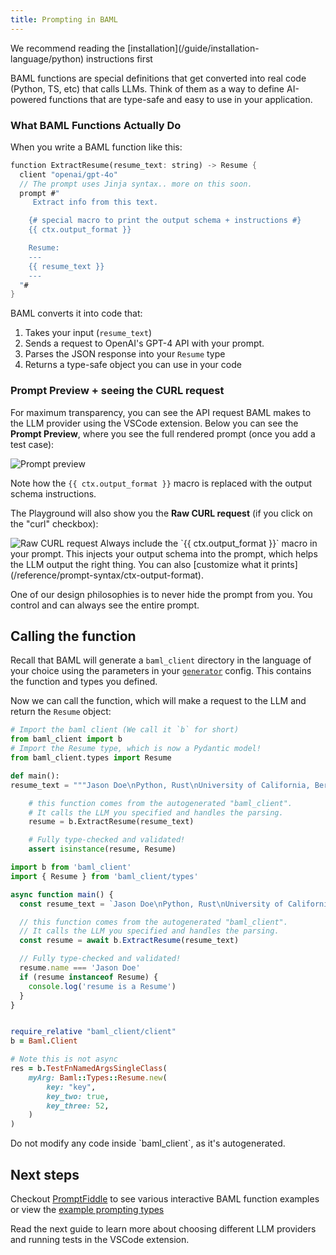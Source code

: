 ```yaml
---
title: Prompting in BAML
---
```


<Note>
We recommend reading the [installation](/guide/installation-language/python) instructions first
</Note>

BAML functions are special definitions that get converted into real code (Python, TS, etc) that calls LLMs. Think of them as a way to define AI-powered functions that are type-safe and easy to use in your application.

### What BAML Functions Actually Do
When you write a BAML function like this:

```rust BAML
function ExtractResume(resume_text: string) -> Resume {
  client "openai/gpt-4o"
  // The prompt uses Jinja syntax.. more on this soon.
  prompt #"
     Extract info from this text.

    {# special macro to print the output schema + instructions #}
    {{ ctx.output_format }}

    Resume:
    ---
    {{ resume_text }}
    ---
  "#
}
```

BAML converts it into code that:

1. Takes your input (`resume_text`)
2. Sends a request to OpenAI's GPT-4 API with your prompt.
3. Parses the JSON response into your `Resume` type
4. Returns a type-safe object you can use in your code

### Prompt Preview + seeing the CURL request
For maximum transparency, you can see the API request BAML makes to the LLM provider using the VSCode extension.
Below you can see the **Prompt Preview**, where you see the full rendered prompt (once you add a test case):

<img src="/assets/vscode/extract-resume-prompt-preview.png" alt="Prompt preview" />

Note how the `{{ ctx.output_format }}` macro is replaced with the output schema instructions.

The Playground will also show you the **Raw CURL request** (if you click on the "curl" checkbox):

<img src="/assets/vscode/curl-preview.png" alt="Raw CURL request" />

<Warning>
Always include the `{{ ctx.output_format }}` macro in your prompt. This injects your output schema into the prompt, which helps the LLM output the right thing. You can also [customize what it prints](/reference/prompt-syntax/ctx-output-format).

One of our design philosophies is to never hide the prompt from you. You control and can always see the entire prompt.
</Warning>

## Calling the function
Recall that BAML will generate a `baml_client` directory in the language of your choice using the parameters in your [`generator`](/ref/baml/generator) config. This contains the function and types you defined.

Now we can call the function, which will make a request to the LLM and return the `Resume` object:
<CodeBlocks>
```python python
# Import the baml client (We call it `b` for short)
from baml_client import b
# Import the Resume type, which is now a Pydantic model!
from baml_client.types import Resume 

def main():
resume_text = """Jason Doe\nPython, Rust\nUniversity of California, Berkeley, B.S.\nin Computer Science, 2020\nAlso an expert in Tableau, SQL, and C++\n"""

    # this function comes from the autogenerated "baml_client".
    # It calls the LLM you specified and handles the parsing.
    resume = b.ExtractResume(resume_text)

    # Fully type-checked and validated!
    assert isinstance(resume, Resume)

```

```typescript typescript
import b from 'baml_client'
import { Resume } from 'baml_client/types'

async function main() {
  const resume_text = `Jason Doe\nPython, Rust\nUniversity of California, Berkeley, B.S.\nin Computer Science, 2020\nAlso an expert in Tableau, SQL, and C++`

  // this function comes from the autogenerated "baml_client".
  // It calls the LLM you specified and handles the parsing.
  const resume = await b.ExtractResume(resume_text)

  // Fully type-checked and validated!
  resume.name === 'Jason Doe'
  if (resume instanceof Resume) {
    console.log('resume is a Resume')
  }
}
```

```ruby ruby

require_relative "baml_client/client"
b = Baml.Client

# Note this is not async
res = b.TestFnNamedArgsSingleClass(
    myArg: Baml::Types::Resume.new(
        key: "key",
        key_two: true,
        key_three: 52,
    )
)
```

</CodeBlocks>


<Warning>
Do not modify any code inside `baml_client`, as it's autogenerated.
</Warning>

## Next steps

Checkout [PromptFiddle](https://promptfiddle.com) to see various interactive BAML function examples or view the [example prompting types](/examples)

Read the next guide to learn more about choosing different LLM providers and running tests in the VSCode extension.